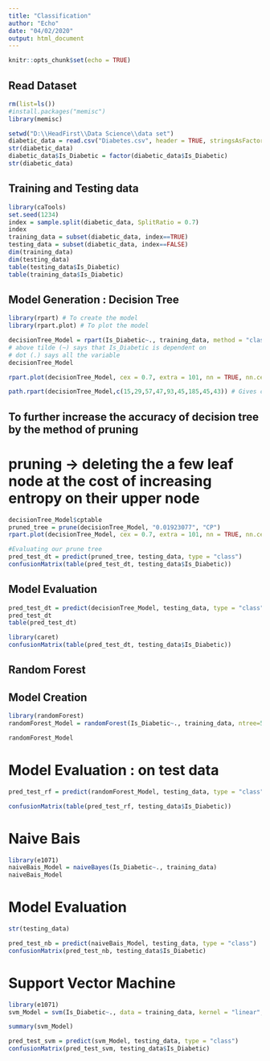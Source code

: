 ```yaml
---
title: "Classification"
author: "Echo"
date: "04/02/2020"
output: html_document
---
```


```r
knitr::opts_chunk$set(echo = TRUE)
```

## Read Dataset
```r
rm(list=ls())
#install.packages("memisc")
library(memisc)

setwd("D:\\HeadFirst\\Data Science\\data set")
diabetic_data = read.csv("Diabetes.csv", header = TRUE, stringsAsFactors = FALSE)
str(diabetic_data)
diabetic_data$Is_Diabetic = factor(diabetic_data$Is_Diabetic)
str(diabetic_data)
```

## Training and Testing data
```r
library(caTools)
set.seed(1234)
index = sample.split(diabetic_data, SplitRatio = 0.7)
index
training_data = subset(diabetic_data, index==TRUE)
testing_data = subset(diabetic_data, index==FALSE)
dim(training_data)
dim(testing_data)
table(testing_data$Is_Diabetic)
table(training_data$Is_Diabetic)
```


## Model Generation : Decision Tree
```r
library(rpart) # To create the model
library(rpart.plot) # To plot the model

decisionTree_Model = rpart(Is_Diabetic~., training_data, method = "class")
# above tilde (~) says that Is_Diabetic is dependent on
# dot (.) says all the variable
decisionTree_Model

rpart.plot(decisionTree_Model, cex = 0.7, extra = 101, nn = TRUE, nn.cex = 0.6)

path.rpart(decisionTree_Model,c(15,29,57,47,93,45,185,45,43)) # Gives classification rule / bussiness rules 


```


##  To further increase the accuracy of decision tree by the method of pruning
# pruning -> deleting the a few leaf node at the cost of increasing entropy on their upper node
```r

decisionTree_Model$cptable
pruned_tree = prune(decisionTree_Model, "0.01923077", "CP")
rpart.plot(decisionTree_Model, cex = 0.7, extra = 101, nn = TRUE, nn.cex = 0.6)

#Evaluating our prune tree 
pred_test_dt = predict(pruned_tree, testing_data, type = "class")
confusionMatrix(table(pred_test_dt, testing_data$Is_Diabetic))

```


## Model Evaluation 
```r

pred_test_dt = predict(decisionTree_Model, testing_data, type = "class")
pred_test_dt
table(pred_test_dt)

library(caret)
confusionMatrix(table(pred_test_dt, testing_data$Is_Diabetic))
```


##################################################################################################
## Random Forest
## Model Creation
```r
library(randomForest)
randomForest_Model = randomForest(Is_Diabetic~., training_data, ntree=501)

randomForest_Model

```

# Model Evaluation : on test data 
```r
pred_test_rf = predict(randomForest_Model, testing_data, type = "class")

confusionMatrix(table(pred_test_rf, testing_data$Is_Diabetic))

```

#############################################################################################################
# Naive Bais

```r

library(e1071)
naiveBais_Model = naiveBayes(Is_Diabetic~., training_data)
naiveBais_Model

```



# Model Evaluation 

```r

str(testing_data)

pred_test_nb = predict(naiveBais_Model, testing_data, type = "class")
confusionMatrix(pred_test_nb, testing_data$Is_Diabetic)

```

##################################################################################################################################
# Support Vector Machine

```r
library(e1071)
svm_Model = svm(Is_Diabetic~., data = training_data, kernel = "linear", cost = 0.1, scale = F)

summary(svm_Model)
```

```r

pred_test_svm = predict(svm_Model, testing_data, type = "class")
confusionMatrix(pred_test_svm, testing_data$Is_Diabetic)

```


























































